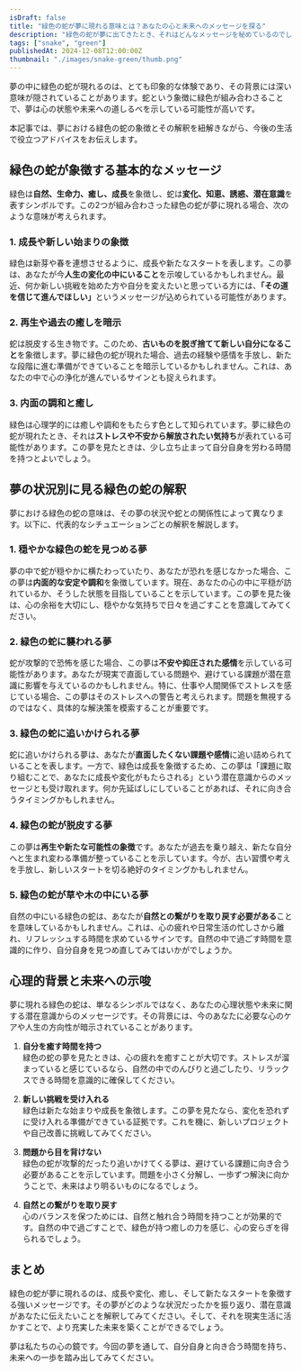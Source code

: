 ```yaml
---
isDraft: false
title: "緑色の蛇が夢に現れる意味とは？あなたの心と未来へのメッセージを探る"
description: "緑色の蛇が夢に出てきたとき、それはどんなメッセージを秘めているのでしょうか？自然、成長、再生、誘惑などの象徴を夢占いの視点から解説し、心理的な背景や未来へのヒント、行動指針をお届けします。"
tags: ["snake", "green"]
publishedAt: 2024-12-08T12:00:00Z
thumbnail: "./images/snake-green/thumb.png"
---
```


夢の中に緑色の蛇が現れるのは、とても印象的な体験であり、その背景には深い意味が隠されていることがあります。蛇という象徴に緑色が組み合わさることで、夢は心の状態や未来への道しるべを示している可能性が高いです。

本記事では、夢における緑色の蛇の象徴とその解釈を紐解きながら、今後の生活で役立つアドバイスをお伝えします。

<TableOfContents />

<AdUnit />

## 緑色の蛇が象徴する基本的なメッセージ

緑色は<strong>自然、生命力、癒し、成長</strong>を象徴し、蛇は<strong>変化、知恵、誘惑、潜在意識</strong>を表すシンボルです。この2つが組み合わさった緑色の蛇が夢に現れる場合、次のような意味が考えられます。

### 1. 成長や新しい始まりの象徴

緑色は新芽や春を連想させるように、成長や新たなスタートを表します。この夢は、あなたが今<strong>人生の変化の中にいること</strong>を示唆しているかもしれません。最近、何か新しい挑戦を始めた方や自分を変えたいと思っている方には、<strong>「その道を信じて進んでほしい」</strong>というメッセージが込められている可能性があります。

### 2. 再生や過去の癒しを暗示

蛇は脱皮する生き物です。このため、<strong>古いものを脱ぎ捨てて新しい自分になること</strong>を象徴します。夢に緑色の蛇が現れた場合、過去の経験や感情を手放し、新たな段階に進む準備ができていることを暗示しているかもしれません。これは、あなたの中で心の浄化が進んでいるサインとも捉えられます。

### 3. 内面の調和と癒し

緑色は心理学的には癒しや調和をもたらす色として知られています。夢に緑色の蛇が現れたとき、それは<strong>ストレスや不安から解放されたい気持ち</strong>が表れている可能性があります。この夢を見たときは、少し立ち止まって自分自身を労わる時間を持つとよいでしょう。

<AdUnit />

## 夢の状況別に見る緑色の蛇の解釈

夢における緑色の蛇の意味は、その夢の状況や蛇との関係性によって異なります。以下に、代表的なシチュエーションごとの解釈を解説します。

### 1. 穏やかな緑色の蛇を見つめる夢

夢の中で蛇が穏やかに横たわっていたり、あなたが恐れを感じなかった場合、この夢は<strong>内面的な安定や調和</strong>を象徴しています。現在、あなたの心の中に平穏が訪れているか、そうした状態を目指していることを示しています。この夢を見た後は、心の余裕を大切にし、穏やかな気持ちで日々を過ごすことを意識してみてください。

### 2. 緑色の蛇に襲われる夢

蛇が攻撃的で恐怖を感じた場合、この夢は<strong>不安や抑圧された感情</strong>を示している可能性があります。あなたが現実で直面している問題や、避けている課題が潜在意識に影響を与えているのかもしれません。特に、仕事や人間関係でストレスを感じている場合、この夢はそのストレスへの警告と考えられます。問題を無視するのではなく、具体的な解決策を模索することが重要です。

### 3. 緑色の蛇に追いかけられる夢

蛇に追いかけられる夢は、あなたが<strong>直面したくない課題や感情</strong>に追い詰められていることを表します。一方で、緑色は成長を象徴するため、この夢は「課題に取り組むことで、あなたに成長や変化がもたらされる」という潜在意識からのメッセージとも受け取れます。何か先延ばしにしていることがあれば、それに向き合うタイミングかもしれません。

### 4. 緑色の蛇が脱皮する夢

この夢は<strong>再生や新たな可能性の象徴</strong>です。あなたが過去を乗り越え、新たな自分へと生まれ変わる準備が整っていることを示しています。今が、古い習慣や考えを手放し、新しいスタートを切る絶好のタイミングかもしれません。

### 5. 緑色の蛇が草や木の中にいる夢

自然の中にいる緑色の蛇は、あなたが<strong>自然との繋がりを取り戻す必要がある</strong>ことを意味しているかもしれません。これは、心の疲れや日常生活の忙しさから離れ、リフレッシュする時間を求めているサインです。自然の中で過ごす時間を意識的に作り、自分自身を見つめ直してみてはいかがでしょうか。

<AdUnit />

## 心理的背景と未来への示唆

夢に現れる緑色の蛇は、単なるシンボルではなく、あなたの心理状態や未来に関する潜在意識からのメッセージです。その背景には、今のあなたに必要な心のケアや人生の方向性が暗示されていることがあります。

1. <strong>自分を癒す時間を持つ</strong>
   <br />
   緑色の蛇の夢を見たときは、心の疲れを癒すことが大切です。ストレスが溜まっていると感じているなら、自然の中でのんびりと過ごしたり、リラックスできる時間を意識的に確保してください。

2. <strong>新しい挑戦を受け入れる</strong>
   <br />
   緑色は新たな始まりや成長を象徴します。この夢を見たなら、変化を恐れずに受け入れる準備ができている証拠です。これを機に、新しいプロジェクトや自己改善に挑戦してみてください。

3. <strong>問題から目を背けない</strong>
   <br />
   緑色の蛇が攻撃的だったり追いかけてくる夢は、避けている課題に向き合う必要があることを示しています。問題を小さく分解し、一歩ずつ解決に向かうことで、未来はより明るいものになるでしょう。

4. <strong>自然との繋がりを取り戻す</strong>
   <br />
   心のバランスを保つためには、自然と触れ合う時間を持つことが効果的です。自然の中で過ごすことで、緑色が持つ癒しの力を感じ、心の安らぎを得られるでしょう。

<AdUnit />

## まとめ

緑色の蛇が夢に現れるのは、成長や変化、癒し、そして新たなスタートを象徴する強いメッセージです。その夢がどのような状況だったかを振り返り、潜在意識があなたに伝えたいことを解釈してみてください。そして、それを現実生活に活かすことで、より充実した未来を築くことができるでしょう。

夢は私たちの心の鏡です。今回の夢を通して、自分自身と向き合う時間を持ち、未来への一歩を踏み出してみてください。
